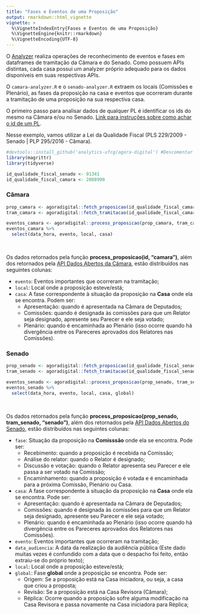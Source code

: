 ```yaml
---
title: "Fases e Eventos de uma Proposição"
output: rmarkdown::html_vignette
vignette: >
  %\VignetteIndexEntry{Fases e Eventos de uma Proposição}
  %\VignetteEngine{knitr::rmarkdown}
  %\VignetteEncoding{UTF-8}
---
```


O [Analyzer](https://github.com/analytics-ufcg/agora-digital/blob/master/R/analyzer.R) realiza operações de reconhecimento de eventos e fases em dataframes de tramitação da Câmara e do Senado. Como possuem APIs distintas, cada casa possui um analyzer próprio adequado para os dados disponíveis em suas respectivas APIs. 

O `camara-analyzer.R` e o `senado-analyzer.R` extraem os locais (Comissões e Plenário), as fases da proposição na casa e eventos que ocorreram durante a tramitação de uma proposição na sua respectiva casa.

O primeiro passo para analisar dados de qualquer PL é identificar os ids do mesmo na Câmara e/ou no Senado. [Link para instruções sobre como achar o id de um PL](https://github.com/analytics-ufcg/agora-digital#como-capturar-ids-de-proposi%C3%A7%C3%B5es). 

Nesse exemplo, vamos utilizar a Lei da Qualidade Fiscal (PLS 229/2009 - Senado | PLP 295/2016 - Câmara).

```r
#devtools::install_github('analytics-ufcg/agora-digital') #Descomentar para instalar o pacote
library(magrittr)
library(tidyverse)

id_qualidade_fiscal_senado <- 91341
id_qualidade_fiscal_camara <- 2088990
```

### Câmara

```r
prop_camara <- agoradigital::fetch_proposicao(id_qualidade_fiscal_camara, 'camara')
tram_camara <- agoradigital::fetch_tramitacao(id_qualidade_fiscal_camara, 'camara', T)

eventos_camara <- agoradigital::process_proposicao(prop_camara, tram_camara, "camara")
eventos_camara %>% 
  select(data_hora, evento, local, casa)
```

<br />

Os dados retornados pela função **process_proposicao(id, "camara")**, além dos retornados pela [API Dados Abertos da Câmara](https://dadosabertos.camara.leg.br/swagger/api.html), estão distribuídos nas seguintes colunas:

* `evento`: Eventos importantes que ocorreram na tramitação;
* `local`: Local onde a proposição esteve/está;
* `casa`: A fase correspondente à situação da proposição na **Casa** onde ela se encontra. Podem ser: 
    * Apresentação: quando é apresentada na Câmara de Deputados;
    * Comissões: quando é designada às comissões para que um Relator seja designado, apresente seu Parecer e ele seja votado;
    * Plenário: quando é encaminhada ao Plenário (isso ocorre quando há divergência entre os Pareceres aprovados dos Relatores nas Comissões).

### Senado

```r
prop_senado <- agoradigital::fetch_proposicao(id_qualidade_fiscal_senado, 'senado')
tram_senado <- agoradigital::fetch_tramitacao(id_qualidade_fiscal_senado, 'senado', T)

eventos_senado <- agoradigital::process_proposicao(prop_senado, tram_senado, 'senado')
eventos_senado %>% 
  select(data_hora, evento, local, casa, global)
```

<br />

Os dados retornados pela função **process_proposicao(prop_senado, tram_senado, "senado")**, além dos retornados pela [API Dados Abertos do Senado](https://www12.senado.leg.br/dados-abertos), estão distribuídos nas seguintes colunas:

* `fase`: Situação da proposição na **Comisssão** onde ela se encontra. Pode ser:
    * Recebimento: quando a proposição é recebida na Comissão;
    * Análise do relator: quando o Relator é designado;
    * Discussão e votação: quando o Relator apresenta seu Parecer e ele passa a ser votado na Comissão;
    * Encaminhamento: quando a proposição é votada e é encaminhada para a próxima Comissão, Plenário ou Casa.
* `casa`: A fase correspondente à situação da proposição na **Casa** onde ela se encontra. Pode ser: 
    * Apresentação: quando é apresentada na Câmara de Deputados;
    * Comissões: quando é designada às comissões para que um Relator seja designado, apresente seu Parecer e ele seja votado;
    * Plenário: quando é encaminhada ao Plenário (isso ocorre quando há divergência entre os Pareceres aprovados dos Relatores nas Comissões).
* `evento`: Eventos importantes que ocorreram na tramitação;
* `data_audiencia`: A data da realização da audiência pública (Este dado muitas vezes é confundido com a data que o despacho foi feito, então extraiu-se do próprio texto);
* `local`: Local onde a proposição esteve/está;
* `global`: Fase **global** onde a proposição se encontra. Pode ser:
    * Origem: Se a proposição está na Casa iniciadora, ou seja, a casa que criou a proposta;
    * Revisão: Se a proposição está na Casa Revisora (Câmara);
    * Réplica: Ocorre quando a proposição sofre alguma modificação na Casa Revisora e passa novamente na Casa iniciadora para Réplica;
